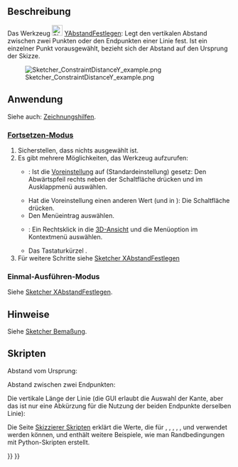<languages/>

{{Docnav/de
|[[Sketcher_ConstrainDistanceX/de|XAbstandFestlegen]]
|[[Sketcher_ConstrainDistance/de|AbstandFestlegen]]
|[[Sketcher_Workbench/de|Sketcher]]
|IconL=Sketcher_ConstrainDistanceX.svg‎
|IconR=Sketcher_ConstrainDistance.svg
|IconC=Workbench_Sketcher.svg
}}

{{GuiCommand/de
|Name=Sketcher ConstrainDistanceY
|Name/de=Sketcher YAbstandFestlegen
|MenuLocation=Skizze → Sketcher-Randbedingungen → Vertikalen Abstand festlegen
|Workbenches=[[Sketcher_Workbench/de|Sketcher]]
|Shortcut={{KEY|I}}
|SeeAlso=[[Sketcher_ConstrainDistanceX/de|Sketcher XAbstandFestlegen]], [[Sketcher_ConstrainDistance/de|Sketcher AbstandFestlegen]]
}}

<span id="Description"></span>
==Beschreibung==

Das Werkzeug [[Image:Sketcher_ConstrainDistanceY.svg|24px]] [[Sketcher_ConstrainDistanceY/de|YAbstandFestlegen]]: Legt den vertikalen Abstand zwischen zwei Punkten oder den Endpunkten einer Linie fest. Ist ein einzelner Punkt vorausgewählt, bezieht sich der Abstand auf den Ursprung der Skizze.

[[File:Sketcher ConstraintDistanceY example.png]]

<span id="Usage"></span>
==Anwendung==

Siehe auch: [[Sketcher_Workbench/de#Zeichnungshilfen|Zeichnungshilfen]].

<span id="Continue_mode"></span>
===[[Sketcher_Workbench/de#Fortsetzen-Modi|Fortsetzen-Modus]]===

# Sicherstellen, dass nichts ausgewählt ist.
# Es gibt mehrere Möglichkeiten, das Werkzeug aufzurufen:
#* {{Version/de|1.0}}: Ist die [[Sketcher_Preferences/de#Allgemein|Voreinstellung]] {{MenuCommand|Werkzeuge für Maßeinträge}} auf {{Value|Einzelnes Werkzeug}} (Standardeinstellung) gesetz: Den Abwärtspfeil rechts neben der Schaltfläche {{Button|[[Image:Sketcher_Dimension.svg||x16px]][[Image:Toolbar_flyout_arrow.svg|x16px]]}} drücken und im Ausklappmenü {{MenuCommand|[[Image:Sketcher_ConstrainDistanceY.svg|16px]] Vertikaler Abstand}} auswählen.
#* Hat die Voreinstellung einen anderen Wert (und in {{VersionMinus/de|0.21}}): Die Schaltfläche {{Button|[[Image:Sketcher_ConstrainDistanceY.svg|16px]] [[Sketcher_ConstrainDistanceY/de|Vertikaler Abstand]]}} drücken.
#* Den Menüeintrag {{MenuCommand|Skizze → Randbedingungen → [[Image:Sketcher_ConstrainDistanceY.svg|16px]] Vertikaler Abstand}} auswählen.
#* {{Version/de|1.0}}: Ein Rechtsklick in die [[3D_View/de|3D-Ansicht]] und die Menüoption {{MenuCommand|Bemaßung → [[Image:Sketcher_ConstrainDistanceY.svg|16px]] Vertikaler Abstand}} im Kontextmenü auswählen.
#* Das Tastaturkürzel {{KEY|I}}.
# Für weitere Schritte siehe [[Sketcher_ConstrainDistanceX/de#Fortsetzen-Modus|Sketcher XAbstandFestlegen]]

<span id="Run-once_mode"></span>
===Einmal-Ausführen-Modus===

Siehe [[Sketcher_ConstrainDistanceX/de#Einmal-Ausführen-Modus|Sketcher XAbstandFestlegen]].

<span id="Notes"></span>
==Hinweise==

Siehe [[Sketcher_Dimension/de#Hinweise|Sketcher Bemaßung]].

<span id="Scripting"></span>
== Skripten ==

Abstand vom Ursprung:

{{Code|code=Sketch.addConstraint(Sketcher.Constraint('DistanceY', Edge, PointOfEdge, -1, 1, App.Units.Quantity('123.0 mm')))}}

Abstand zwischen zwei Endpunkten:

{{Code|code=Sketch.addConstraint(Sketcher.Constraint('DistanceY', Edge1, PointOfEdge1, Edge2, PointOfEdge2, App.Units.Quantity('123.0 mm')))}}

Die vertikale Länge der Linie (die GUI erlaubt die Auswahl der Kante, aber das ist nur eine Abkürzung für die Nutzung der beiden Endpunkte derselben Linie):

{{Code|code=Sketch.addConstraint(Sketcher.Constraint('DistanceY', Line, 1, Line, 2, App.Units.Quantity('123.0 mm')))}}

Die Seite [[Sketcher_scripting|Skizzierer Skripten]] erklärt die Werte, die für {{incode|Edge1}}, {{incode|Edge2}}, {{incode|Edge}}, {{incode|PointOfEdge1}}, {{incode|PointOfEdge2}}, {{incode|PointOfEdge}} und {{incode|Line}} verwendet werden können, und enthält weitere Beispiele, wie man Randbedingungen mit Python-Skripten erstellt.


{{Docnav/de
|[[Sketcher_ConstrainDistanceX/de|XAbstandFestlegen]]
|[[Sketcher_ConstrainDistance/de|AbstandFestlegen]]
|[[Sketcher_Workbench/de|Sketcher]]
|IconL=Sketcher_ConstrainDistanceX.svg‎
|IconR=Sketcher_ConstrainDistance.svg
|IconC=Workbench_Sketcher.svg
}}

{{Sketcher_Tools_navi{{#translation:}}}}
{{Userdocnavi{{#translation:}}}}